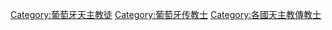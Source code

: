 [[Category:葡萄牙天主教徒|Category:葡萄牙天主教徒]]
[[Category:葡萄牙传教士|Category:葡萄牙传教士]]
[[Category:各國天主教傳教士|Category:各國天主教傳教士]]